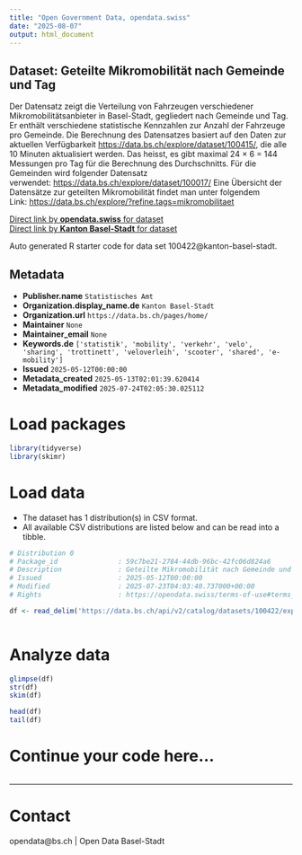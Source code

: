 ```yaml
---
title: "Open Government Data, opendata.swiss"
date: "2025-08-07"
output: html_document
---
```


## Dataset: Geteilte Mikromobilität nach Gemeinde und Tag

Der Datensatz zeigt die Verteilung von Fahrzeugen verschiedener Mikromobilitätsanbieter in Basel-Stadt, gegliedert nach Gemeinde und Tag. Er enthält verschiedene statistische Kennzahlen zur Anzahl der Fahrzeuge pro Gemeinde.
Die Berechnung des Datensatzes basiert auf den Daten zur aktuellen Verfügbarkeit 
[https://data.bs.ch/explore/dataset/100415/](https://data.bs.ch/explore/dataset/100415/), 
die alle 10 Minuten aktualisiert werden. Das heisst, es gibt maximal 
24 × 6 = 144 
Messungen pro Tag für die Berechnung des Durchschnitts.
Für die Gemeinden wird folgender Datensatz verwendet: [https://data.bs.ch/explore/dataset/100017/](https://data.bs.ch/explore/dataset/100017/)
Eine Übersicht der Datensätze zur geteilten Mikromobilität findet man unter folgendem Link: [https://data.bs.ch/explore/?refine.tags=mikromobilitaet](https://data.bs.ch/explore/?refine.tags=mikromobilitaet) 


[Direct link by **opendata.swiss** for dataset](https://opendata.swiss/de/dataset/geteilte-mikromobilitat-nach-gemeinde-und-tag)<br>
[Direct link by **Kanton Basel-Stadt** for dataset](https://data.bs.ch/explore/dataset/100422/)

Auto generated R starter code for data set 100422@kanton-basel-stadt.

## Metadata

- **Publisher.name** `Statistisches Amt`
- **Organization.display_name.de** `Kanton Basel-Stadt`
- **Organization.url** `https://data.bs.ch/pages/home/`
- **Maintainer** `None`
- **Maintainer_email** `None`
- **Keywords.de** `['statistik', 'mobility', 'verkehr', 'velo', 'sharing', 'trottinett', 'veloverleih', 'scooter', 'shared', 'e-mobility']`
- **Issued** `2025-05-12T00:00:00`
- **Metadata_created** `2025-05-13T02:01:39.620414`
- **Metadata_modified** `2025-07-24T02:05:30.025112`


# Load packages

```r

library(tidyverse)
library(skimr)

```

# Load data

-   The dataset has 1 distribution(s) in CSV format.
-   All available CSV distributions are listed below and can be read into a tibble.

```r

# Distribution 0
# Package_id               : 59c7be21-2784-44db-96bc-42fc06d824a6
# Description              : Geteilte Mikromobilität nach Gemeinde und Tag (csv)
# Issued                   : 2025-05-12T00:00:00
# Modified                 : 2025-07-23T04:03:40.737000+00:00
# Rights                   : https://opendata.swiss/terms-of-use#terms_by

df <- read_delim('https://data.bs.ch/api/v2/catalog/datasets/100422/exports/csv?use_labels=true')



```

# Analyze data

```r

glimpse(df)
str(df)
skim(df)

head(df)
tail(df)

```

# Continue your code here...

```r

```

------------------------------------------------------------------------

# Contact

opendata@bs.ch | Open Data Basel-Stadt

